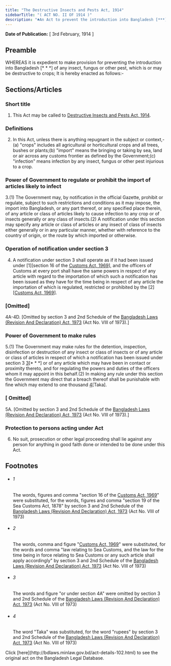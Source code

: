 ```yaml
---
title: "The Destructive Insects and Pests Act, 1914"
sidebarTitle: "( ACT NO. II OF 1914 )"
description: "♣An Act to prevent the introduction into Bangladesh [***] of any insect, fungus or other pest, which is or may be destructive to crops."
---
```


**Date of Publication:** [ 3rd February, 1914 ]

## Preamble

WHEREAS it is expedient to make provision for preventing the introduction into Bangladesh [\* \* \*] of any insect, fungus or other pest, which is or may be destructive to crops; It is hereby enacted as follows:-

## Sections/Articles

### Short title

1. This Act may be called to [Destructive Insects and Pests Act, 1914](/act-102.html "Destructive Insects and Pests Act, 1914").

### Definitions

2. In this Act, unless there is anything repugnant in the subject or context,-(a) "crops" includes all agricultural or horticultural crops and all trees, bushes or plants;(b) "import" means the bringing or taking by sea, land or air across any customs frontier as defined by the Government;(c) "infection" means infection by any insect, fungus or other pest injurious to a crop.

### Power of Government to regulate or prohibit the import of articles likely to infect

3.(1) The Government may, by notification in the official Gazette, prohibit or regulate, subject to such restrictions and conditions as it may impose, the import into Bangladesh, or any part thereof, or any specified place therein, of any article or class of articles likely to cause infection to any crop or of insects generally or any class of insects.(2) A notification under this section may specify any article or class of articles or any insect of class of insects either generally or in any particular manner, whether with reference to the country of origin, or the route by which imported or otherwise.

### Operation of notification under section 3

4. A notification under section 3 shall operate as if it had been issued under [1][section 16 of the [Customs Act, 1969](/act-354.html "Customs Act, 1969")], and the officers of Customs at every port shall have the same powers in respect of any article with regard to the importation of which such a notification has been issued as they have for the time being in respect of any article the importation of which is regulated, restricted or prohibited by the [2][[Customs Act, 1969](/act-354.html "Customs Act, 1969")].

### [Omitted]

4A-4D. [Omitted by section 3 and 2nd Schedule of the [Bangladesh Laws (Revision And Declaration) Act, 1973](/act-430.html "Bangladesh Laws (Revision And Declaration) Act, 1973") (Act No. VIII of 1973).]

### Power of Government to make rules

5.(1) The Government may make rules for the detention, inspection, disinfection or destruction of any insect or class of insects or of any article or class of articles in respect of which a notification has been issued under section 3 [3](1)[\* \* \*] or of any article which may have been in contact or proximity thereto, and for regulating the powers and duties of the officers whom it may appoint in this behalf.(2) In making any rule under this section the Government may direct that a breach thereof shall be punishable with fine which may extend to one thousand [4](2)[Taka].

### [ Omitted]

5A. [Omitted by section 3 and 2nd Schedule of the [Bangladesh Laws (Revision And Declaration) Act, 1973](/act-430.html "Bangladesh Laws (Revision And Declaration) Act, 1973") (Act No. VIII of 1973).]

### Protection to persons acting under Act

6. No suit, prosecution or other legal proceeding shall lie against any person for anything in good faith done or intended to be done under this Act.

## Footnotes

- ###### 1

  The words, figures and comma "section 16 of the [Customs Act, 1969](/act-354.html "Customs Act, 1969")" were substituted, for the words, figures and comma "section 19 of the Sea Customs Act, 1878" by section 3 and 2nd Schedule of the [Bangladesh Laws (Revision And Declaration) Act, 1973](/act-430.html "Bangladesh Laws (Revision And Declaration) Act, 1973") (Act No. VIII of 1973)

- ###### 2

  The words, comma and figure "[Customs Act, 1969](/act-354.html "Customs Act, 1969")" were substituted, for the words and comma "law relating to Sea Customs, and the law for the time being in force relating to Sea Customs or any such article shall apply accordingly" by section 3 and 2nd Schedule of the [Bangladesh Laws (Revision And Declaration) Act, 1973](/act-430.html "Bangladesh Laws (Revision And Declaration) Act, 1973") (Act No. VIII of 1973)

- ###### 3

  The words and figure "or under section 4A" were omitted by section 3 and 2nd Schedule of the [Bangladesh Laws (Revision And Declaration) Act, 1973](/act-430.html "Bangladesh Laws (Revision And Declaration) Act, 1973") (Act No. VIII of 1973)

- ###### 4

  The word "Taka" was substituted, for the word "rupees" by section 3 and 2nd Schedule of the [Bangladesh Laws (Revision And Declaration) Act, 1973](/act-430.html "Bangladesh Laws (Revision And Declaration) Act, 1973") (Act No. VIII of 1973)

<Note>
  Click [here](http://bdlaws.minlaw.gov.bd/act-details-102.html) to see the original act on the Bangladesh Legal Database.
</Note>
